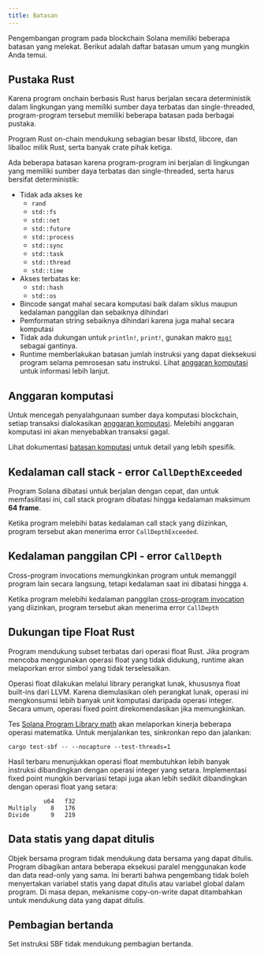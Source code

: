 ```yaml
---
title: Batasan
---
```


Pengembangan program pada blockchain Solana memiliki beberapa batasan yang
melekat. Berikut adalah daftar batasan umum yang mungkin Anda temui.

## Pustaka Rust

Karena program onchain berbasis Rust harus berjalan secara deterministik dalam
lingkungan yang memiliki sumber daya terbatas dan single-threaded,
program-program tersebut memiliki beberapa batasan pada berbagai pustaka.

Program Rust on-chain mendukung sebagian besar libstd, libcore, dan liballoc
milik Rust, serta banyak crate pihak ketiga.

Ada beberapa batasan karena program-program ini berjalan di lingkungan yang
memiliki sumber daya terbatas dan single-threaded, serta harus bersifat
deterministik:

- Tidak ada akses ke
  - `rand`
  - `std::fs`
  - `std::net`
  - `std::future`
  - `std::process`
  - `std::sync`
  - `std::task`
  - `std::thread`
  - `std::time`
- Akses terbatas ke:
  - `std::hash`
  - `std::os`
- Bincode sangat mahal secara komputasi baik dalam siklus maupun kedalaman
  panggilan dan sebaiknya dihindari
- Pemformatan string sebaiknya dihindari karena juga mahal secara komputasi
- Tidak ada dukungan untuk `println!`, `print!`, gunakan makro
  [`msg!`](https://github.com/solana-labs/solana/blob/d9b0fc0e3eec67dfe4a97d9298b15969b2804fab/sdk/program/src/log.rs#L33)
  sebagai gantinya.
- Runtime memberlakukan batasan jumlah instruksi yang dapat dieksekusi program
  selama pemrosesan satu instruksi. Lihat
  [anggaran komputasi](/docs/core/fees#compute-budget) untuk informasi lebih
  lanjut.

## Anggaran komputasi

Untuk mencegah penyalahgunaan sumber daya komputasi blockchain, setiap transaksi
dialokasikan [anggaran komputasi](/docs/references/terminology#compute-budget).
Melebihi anggaran komputasi ini akan menyebabkan transaksi gagal.

Lihat dokumentasi [batasan komputasi](/docs/core/fees#compute-budget) untuk
detail yang lebih spesifik.

## Kedalaman call stack - error `CallDepthExceeded`

Program Solana dibatasi untuk berjalan dengan cepat, dan untuk memfasilitasi
ini, call stack program dibatasi hingga kedalaman maksimum **64 frame**.

Ketika program melebihi batas kedalaman call stack yang diizinkan, program
tersebut akan menerima error `CallDepthExceeded`.

## Kedalaman panggilan CPI - error `CallDepth`

Cross-program invocations memungkinkan program untuk memanggil program lain
secara langsung, tetapi kedalaman saat ini dibatasi hingga `4`.

Ketika program melebihi kedalaman panggilan
[cross-program invocation](/docs/core/cpi) yang diizinkan, program tersebut akan
menerima error `CallDepth`

## Dukungan tipe Float Rust

Program mendukung subset terbatas dari operasi float Rust. Jika program mencoba
menggunakan operasi float yang tidak didukung, runtime akan melaporkan error
simbol yang tidak terselesaikan.

Operasi float dilakukan melalui library perangkat lunak, khususnya float
built-ins dari LLVM. Karena diemulasikan oleh perangkat lunak, operasi ini
mengkonsumsi lebih banyak unit komputasi daripada operasi integer. Secara umum,
operasi fixed point direkomendasikan jika memungkinkan.

Tes
[Solana Program Library math](https://github.com/solana-labs/solana-program-library/tree/master/libraries/math)
akan melaporkan kinerja beberapa operasi matematika. Untuk menjalankan tes,
sinkronkan repo dan jalankan:

```shell
cargo test-sbf -- --nocapture --test-threads=1
```

Hasil terbaru menunjukkan operasi float membutuhkan lebih banyak instruksi
dibandingkan dengan operasi integer yang setara. Implementasi fixed point
mungkin bervariasi tetapi juga akan lebih sedikit dibandingkan dengan operasi
float yang setara:

```text
          u64   f32
Multiply    8   176
Divide      9   219
```

## Data statis yang dapat ditulis

Objek bersama program tidak mendukung data bersama yang dapat ditulis. Program
dibagikan antara beberapa eksekusi paralel menggunakan kode dan data read-only
yang sama. Ini berarti bahwa pengembang tidak boleh menyertakan variabel statis
yang dapat ditulis atau variabel global dalam program. Di masa depan, mekanisme
copy-on-write dapat ditambahkan untuk mendukung data yang dapat ditulis.

## Pembagian bertanda

Set instruksi SBF tidak mendukung pembagian bertanda.
